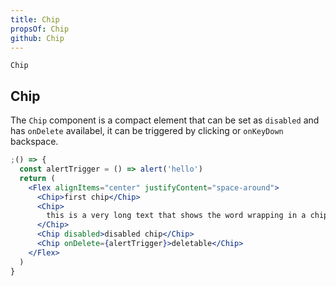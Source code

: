```yaml
---
title: Chip
propsOf: Chip
github: Chip
---
```


`Chip`

## Chip

The `Chip` component is a compact element that can be set as `disabled` and has `onDelete` availabel, it can be triggered by clicking or `onKeyDown` backspace.

```jsx
;() => {
  const alertTrigger = () => alert('hello')
  return (
    <Flex alignItems="center" justifyContent="space-around">
      <Chip>first chip</Chip>
      <Chip>
        this is a very long text that shows the word wrapping in a chip
      </Chip>
      <Chip disabled>disabled chip</Chip>
      <Chip onDelete={alertTrigger}>deletable</Chip>
    </Flex>
  )
}
```
